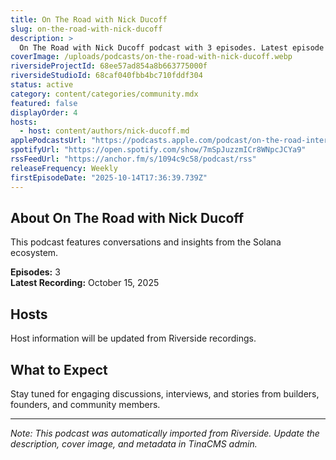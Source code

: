 ```yaml
---
title: On The Road with Nick Ducoff
slug: on-the-road-with-nick-ducoff
description: >
  On The Road with Nick Ducoff podcast with 3 episodes. Latest episode recorded on 10/15/2025.
coverImage: /uploads/podcasts/on-the-road-with-nick-ducoff.webp
riversideProjectId: 68ee57ad854a8b663775000f
riversideStudioId: 68caf040fbb4bc710fddf304
status: active
category: content/categories/community.mdx
featured: false
displayOrder: 4
hosts:
  - host: content/authors/nick-ducoff.md
applePodcastsUrl: "https://podcasts.apple.com/podcast/on-the-road-internet-capital-markets-with-nick-ducoff/id1839569083"
spotifyUrl: "https://open.spotify.com/show/7mSpJuzzmICr8WNpcJCYa9"
rssFeedUrl: "https://anchor.fm/s/1094c9c58/podcast/rss"
releaseFrequency: Weekly
firstEpisodeDate: "2025-10-14T17:36:39.739Z"
---
```


## About On The Road with Nick Ducoff

This podcast features conversations and insights from the Solana ecosystem.

**Episodes:** 3  
**Latest Recording:** October 15, 2025

## Hosts

Host information will be updated from Riverside recordings.

## What to Expect

Stay tuned for engaging discussions, interviews, and stories from builders, founders, and community members.

---

_Note: This podcast was automatically imported from Riverside. Update the description, cover image, and metadata in TinaCMS admin._
